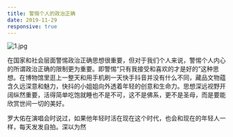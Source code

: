 ```yaml
---
title: 警惕个人的政治正确
date: 2019-11-29
responsive: true
---
```



<ImageWave>

![1.jpg](./1.jpg)

在国家和社会层面警惕政治正确思想很重要，但对于我们个人来说，警惕个人内心的所谓政治正确的限制更为重要。即警惕“只有我接受和喜欢的才是好的”这种思想。在博物馆里逛上一整天和用手机刷一天快手抖音并没有什么不同，藏品文物蕴含久远深意和魅力，快抖的小姐姐向外透着年轻的创意和生命力。思想深远视野开阔纵然重要，活得简单吃饱就睡也不是不可，这不是佛系，更不是圣母，而是要能欣赏世间一切的美好。

罗大佑在演唱会时说过，如果他年轻时活在现在这个时代，也会和现在的年轻人一样，每天发发自拍。深以为然

</ImageWave>
